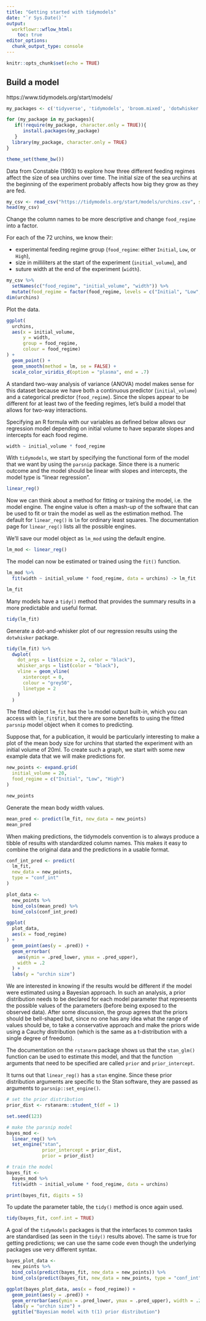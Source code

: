 ```yaml
---
title: "Getting started with tidymodels"
date: "`r Sys.Date()`"
output:
  workflowr::wflow_html:
    toc: true
editor_options:
  chunk_output_type: console
---
```


```r
knitr::opts_chunk$set(echo = TRUE)
```

## Build a model

https://www.tidymodels.org/start/models/

```r
my_packages <- c('tidyverse', 'tidymodels', 'broom.mixed', 'dotwhisker', 'rstanarm')

for (my_package in my_packages){
   if(!require(my_package, character.only = TRUE)){
      install.packages(my_package)
   }
  library(my_package, character.only = TRUE)
}

theme_set(theme_bw())
```

Data from Constable (1993) to explore how three different feeding regimes affect the size of sea urchins over time. The initial size of the sea urchins at the beginning of the experiment probably affects how big they grow as they are fed.

```r
my_csv <- read_csv("https://tidymodels.org/start/models/urchins.csv", show_col_types = FALSE)
head(my_csv)
```

Change the column names to be more descriptive and change `food_regime` into a factor.

For each of the 72 urchins, we know their:

* experimental feeding regime group (`food_regime`: either `Initial`, `Low`, or `High`),
* size in milliliters at the start of the experiment (`initial_volume`), and
* suture width at the end of the experiment (`width`).

```r
my_csv %>%
  setNames(c("food_regime", "initial_volume", "width")) %>% 
  mutate(food_regime = factor(food_regime, levels = c("Initial", "Low", "High"))) -> urchins
dim(urchins)
```

Plot the data.

```r
ggplot(
  urchins,
  aes(x = initial_volume, 
      y = width, 
      group = food_regime, 
      colour = food_regime)
) + 
  geom_point() + 
  geom_smooth(method = lm, se = FALSE) +
  scale_color_viridis_d(option = "plasma", end = .7)
```

A standard two-way analysis of variance (ANOVA) model makes sense for this dataset because we have both a continuous predictor (`initial_volume`) and a categorical predictor (`food_regime`). Since the slopes appear to be different for at least two of the feeding regimes, let's build a model that allows for two-way interactions.

Specifying an R formula with our variables as defined below allows our regression model depending on initial volume to have separate slopes and intercepts for each food regime.

```r
width ~ initial_volume * food_regime
```

With `tidymodels`, we start by specifying the functional form of the model that we want by using the `parsnip` package. Since there is a numeric outcome and the model should be linear with slopes and intercepts, the model type is "linear regression".

```r
linear_reg()
```

Now we can think about a method for fitting or training the model, i.e. the model engine. The engine value is often a mash-up of the software that can be used to fit or train the model as well as the estimation method. The default for `linear_reg()` is `lm` for ordinary least squares. The documentation page for `linear_reg()` lists all the possible engines.

We'll save our model object as `lm_mod` using the default engine.

```r
lm_mod <- linear_reg()
```

The model can now be estimated or trained using the `fit()` function.

```r
lm_mod %>%
  fit(width ~ initial_volume * food_regime, data = urchins) -> lm_fit

lm_fit
```

Many models have a `tidy()` method that provides the summary results in a more predictable and useful format.

```r
tidy(lm_fit)
```

Generate a dot-and-whisker plot of our regression results using the `dotwhisker` package.

```r
tidy(lm_fit) %>% 
  dwplot(
    dot_args = list(size = 2, color = "black"),
    whisker_args = list(color = "black"),
    vline = geom_vline(
      xintercept = 0,
      colour = "grey50",
      linetype = 2
    )
  )
```

The fitted object `lm_fit` has the `lm` model output built-in, which you can access with `lm_fit$fit`, but there are some benefits to using the fitted `parsnip` model object when it comes to predicting.

Suppose that, for a publication, it would be particularly interesting to make a plot of the mean body size for urchins that started the experiment with an initial volume of 20ml. To create such a graph, we start with some new example data that we will make predictions for.

```r
new_points <- expand.grid(
  initial_volume = 20, 
  food_regime = c("Initial", "Low", "High")
)

new_points
```

Generate the mean body width values.

```r
mean_pred <- predict(lm_fit, new_data = new_points)
mean_pred
```

When making predictions, the tidymodels convention is to always produce a tibble of results with standardized column names. This makes it easy to combine the original data and the predictions in a usable format.

```r
conf_int_pred <- predict(
  lm_fit, 
  new_data = new_points, 
  type = "conf_int"
)

plot_data <- 
  new_points %>% 
  bind_cols(mean_pred) %>% 
  bind_cols(conf_int_pred)

ggplot(
  plot_data,
  aes(x = food_regime)
) + 
  geom_point(aes(y = .pred)) + 
  geom_errorbar(
    aes(ymin = .pred_lower, ymax = .pred_upper),
    width = .2
  ) + 
  labs(y = "urchin size")
```

We are interested in knowing if the results would be different if the model were estimated using a Bayesian approach. In such an analysis, a prior distribution needs to be declared for each model parameter that represents the possible values of the parameters (before being exposed to the observed data). After some discussion, the group agrees that the priors should be bell-shaped but, since no one has any idea what the range of values should be, to take a conservative approach and make the priors wide using a Cauchy distribution (which is the same as a t-distribution with a single degree of freedom).

The documentation on the `rstanarm` package shows us that the `stan_glm()` function can be used to estimate this model, and that the function arguments that need to be specified are called `prior` and `prior_intercept`.

It turns out that `linear_reg()` has a `stan` engine. Since these prior distribution arguments are specific to the Stan software, they are passed as arguments to `parsnip::set_engine()`.

```r
# set the prior distribution
prior_dist <- rstanarm::student_t(df = 1)

set.seed(123)

# make the parsnip model
bayes_mod <-   
  linear_reg() %>% 
  set_engine("stan", 
             prior_intercept = prior_dist, 
             prior = prior_dist) 

# train the model
bayes_fit <- 
  bayes_mod %>% 
  fit(width ~ initial_volume * food_regime, data = urchins)

print(bayes_fit, digits = 5)
```

To update the parameter table, the `tidy()` method is once again used.

```r
tidy(bayes_fit, conf.int = TRUE)
```

A goal of the `tidymodels` packages is that the interfaces to common tasks are standardised (as seen in the `tidy()` results above). The same is true for getting predictions; we can use the same code even though the underlying packages use very different syntax.

```r
bayes_plot_data <- 
  new_points %>% 
  bind_cols(predict(bayes_fit, new_data = new_points)) %>% 
  bind_cols(predict(bayes_fit, new_data = new_points, type = "conf_int"))

ggplot(bayes_plot_data, aes(x = food_regime)) + 
  geom_point(aes(y = .pred)) + 
  geom_errorbar(aes(ymin = .pred_lower, ymax = .pred_upper), width = .2) + 
  labs(y = "urchin size") + 
  ggtitle("Bayesian model with t(1) prior distribution")
```
